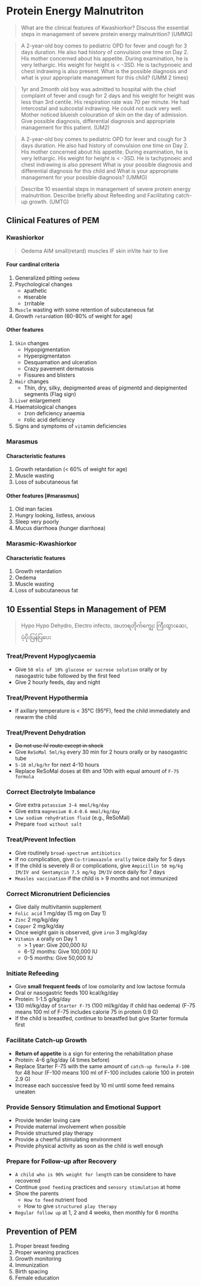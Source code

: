 # Protein Energy Malnutriton

> What are the clinical features of Kwashiorkor? Discuss the essential steps in management of severe protein energy malnutrition? (UMMG)

> A 2-year-old boy comes to pediatric OPD for fever and cough for 3 days duration. He also had history of convulsion one time on Day 2. His mother concerned about his appetite. During examination, he is very lethargic. His weight for height is < -3SD. He is tachypnoeic and chest indrawing is also present. What is the possible diagnosis and what is your appropriate management for this child? (UMM 2 times)

> 1yr and 2month old boy was admitted to hospital with the chief complaint of fever and cough for 2 days and his weight for height was less than 3rd centile. His respiration rate was 70 per minute. He had intercostal and subcostal indrawing. He could not suck very well. Mother noticed blueish colouration of skin on the day of admission. Give possible diagnosis, differential diagnosis and appropriate management for this patient. (UM2)

> A 2-year-old boy comes to pediatric OPD for lever and cough for 3 days duration. He also had history of convulsion one time on Day 2. His mother concerned about his appetite. During examination, he is very lethargic. His weight for height is < -3SD. He is tachypnoeic and chest indrawing is also ppresent What is your possible diagnosis and differential diagnosis for this child and What is your appropriate management for your possible diagnosis? (UMMG)

> Describe 10 essential steps in management of severe protein energy malnutrition. Describe briefly about Refeeding and Facilitating catch-up growth. (UMTG)

## Clinical Features of PEM

### Kwashiorkor

> Oedema AIM small(retard) muscles IF skin inVite hair to live

#### Four cardinal criteria

1. Generalized pitting `oedema`
1. Psychological changes
   - `A`pathetic
   - `M`iserable
   - `I`rritable
1. `Muscle` wasting with some retention of subcutaneous fat
1. Growth `retard`ation (60-80% of weight for age)

#### Other features

1. `Skin` changes
   - Hypopigmentation
   - Hyperpigmentaton
   - Desquamation and ulceration
   - Crazy pavement dermatosis
   - Fissures and blisters
1. `Hair` changes
   - Thin, dry, silky, depigmented areas of pigmentd and depigmented segments (Flag sign)
1. `Live`r enlargement
1. Haematological changes
   - `I`ron deficiency anaemia
   - `F`olic acid deficiency
1. Signs and symptoms of `vit`amin deficiencies

### Marasmus

#### Characteristic features

1. Growth retardation (< 60% of weight for age)
1. Muscle wasting
1. Loss of subcutaneous fat

#### Other features [#marasmus]

1. Old man facies
1. Hungry looking, listless, anxious
1. Sleep very poorly
1. Mucus diarrhoea (hunger diarrhoea)

### Marasmic-Kwashiorkor

#### Characteristic features

1. Growth retardation
1. Oedema
1. Muscle wasting
1. Loss of subcutaneous fat

## 10 Essential Steps in Management of PEM

> Hypo Hypo Dehydro, Electro infecto, အဟာရတိုက်ကျွေး ကြီးထွားဆေး, ပံ့ပိုးပြန်ပြပေး


<Steps>

### Treat/Prevent Hypoglycaemia

- Give `50 mls of 10% glucose or sucrose solution` orally or by nasogastric tube followed by the first feed
- Give 2 hourly feeds, day and night

### Treat/Prevent Hypothermia

- If axillary temperature is < 35°C (95°F), feed the child immediately and rewarm the child

### Treat/Prevent Dehydration

- ~~Do not use IV route except in shock~~
- Give `ReSoMal 5ml/kg` every 30 min for 2 hours orally or by nasogastric tube
- `5-10 ml/kg/hr` for next 4-10 hours
- Replace ReSoMal doses at 6th and 10th with equal amount of `F-75 formula`

### Correct Electrolyte Imbalance

- Give extra `potassium 3-4 mmol/kg/day `
- Give extra `magnesium 0.4-0.6 mmol/kg/day `
- `Low sodium rehydration fluid` (e.g., ReSoMal)
- Prepare `food without salt`

### Treat/Prevent Infection

- Give routinely `broad-spectrum antibiotics`
- If no complication, give `Co-trimoxazole orally` twice daily for 5 days
- If the child is severely ill or complications, give `Ampicillin 50 mg/kg IM/IV and Gentamycin 7.5 mg/kg IM/IV` once daily for 7 days
- `Measles vaccination` if the child is > 9 months and not immunized

### Correct Micronutrient Deficiencies

- Give daily multivitamin supplement
- `Folic acid` 1 mg/day (5 mg on Day 1)
- `Zinc` 2 mg/kg/day
- `Copper` 2 mg/kg/day
- Once weight gain is observed, give `iron` 3 mg/kg/day
- `Vitamin A` orally on Day 1
  - \> 1 year: Give 200,000 IU
  - 6-12 months: Give 100,000 IU
  - 0-5 months: Give 50,000 IU

### Initiate Refeeding

- Give **small frequent feeds** of low osmolarity and low lactose formula
- Oral or nasogastric feeds 100 kcal/kg/day
- Protein: 1-1.5 g/kg/day
- 130 ml/kg/day of `Starter F-75` (100 ml/kg/day if child has oedema) (F-75 means 100 ml of F-75 includes calorie 75 in protein 0.9 G)
- If the child is breastfed, continue to breastfed but give Starter formula first

### Facilitate Catch-up Growth

- **Return of appetite** is a sign for entering the rehabilitation phase
- Protein: 4-6 g/kg/day (4 times before)
- Replace Starter F-75 with the same amount of `catch-up formula F-100` for 48 hour (F-100 means 100 ml of F-100 includes calorie 100 in protein 2.9 G)
- Increase each successive feed by 10 ml until some feed remains uneaten

### Provide Sensory Stimulation and Emotional Support

- Provide tender loving care
- Provide maternal involvement when possible
- Provide structured play therapy
- Provide a cheerful stimulating environment
- Provide physical activity as soon as the child is well enough

### Prepare for Follow-up after Recovery

- `A child who is 90% weight for length` can be considere to have recovered
- Continue `good feeding` practices and `sensory stimulation` at home
- Show the parents
  - `How to feed` nutrient food
  - How to give `structured play therapy`
- `Regular follow up` at 1, 2 and 4 weeks, then monthly for 6 months

</Steps>

## Prevention of PEM

1. Proper breast feeding
1. Proper weaning practices
1. Growth monitoring
1. Immunization
1. Birth spacing
1. Female education
